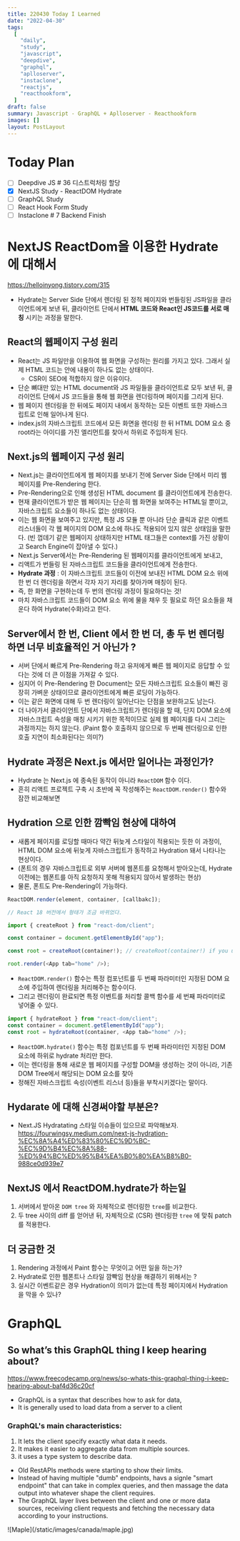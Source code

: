 ```yaml
---
title: 220430 Today I Learned
date: "2022-04-30"
tags:
  [
    "daily",
    "study",
    "javascript",
    "deepdive",
    "graphql",
    "aplloserver",
    "instaclone",
    "reactjs",
    "reacthookform",
  ]
draft: false
summary: Javascript - GraphQL + Aplloserver - Reacthookform
images: []
layout: PostLayout
---
```


# Today Plan

- [ ] Deepdive JS # 36 디스트럭처링 할당
- [x] NextJS Study - ReactDOM Hydrate
- [ ] GraphQL Study
- [ ] React Hook Form Study
- [ ] Instaclone # 7 Backend Finish

# NextJS ReactDom을 이용한 Hydrate 에 대해서

https://helloinyong.tistory.com/315

- Hydrate는 Server Side 단에서 렌더링 된 정적 페이지와 번들링된 JS파일을 클라이언트에게 보낸 뒤, 클라이언트 단에서 **HTML 코드와 React인 JS코드를 서로 매칭** 시키는 과정을 말한다.

## React의 웹페이지 구성 원리

- React는 JS 파일만을 이용하여 웹 화면을 구성하는 원리를 가지고 있다. 그래서 실제 HTML 코드는 안에 내용이 하나도 없는 상태이다.
  - CSR이 SEO에 적합하지 않은 이유이다.
- 단순 뼈대만 있는 HTML document와 JS 파일들을 클라이언트로 모두 보낸 뒤, 클라이언트 단에서 JS 코드들을 통해 웹 화면을 렌더링하며 페이지를 그리게 된다.
- 웹 페이지 렌더링을 한 뒤에도 페이지 내에서 동작하는 모든 이벤트 또한 자바스크립트로 인해 일어나게 된다.
- index.js의 자바스크립트 코드에서 모든 화면을 렌더링 한 뒤 HTML DOM 요소 중 root라는 아이디를 가진 엘리먼트를 찾아서 하위로 주입하게 된다.

## Next.js의 웹페이지 구성 원리

- Next.js는 클라이언트에게 웹 페이지를 보내기 전에 Server Side 단에서 미리 웹 페이지를 Pre-Rendering 한다.
- Pre-Rendering으로 인해 생성된 HTML document 를 클라이언트에게 전송한다.
- 현재 클라이언트가 받은 웹 페이지는 단순히 웹 화면을 보여주는 HTML일 뿐이고, 자바스크립트 요소들이 하나도 없는 상태이다.
- 이는 웹 화면을 보여주고 있지만, 특정 JS 모듈 뿐 아니라 단순 클릭과 같은 이벤트 리스너들이 각 웹 페이지의 DOM 요소에 하나도 적용되어 있지 않은 상태임을 말한다. (빈 껍데기 같은 웹페이지 상태하지만 HTML 태그들은 context를 가진 상황이고 Search Engine이 잡아낼 수 있다.)
- Next.js Server에서는 Pre-Rendering 된 웹페이지를 클라이언트에게 보내고,
- 리액트가 번들링 된 자바스크립트 코드들을 클라이언트에게 전송한다.
- **Hydrate 과정** : 이 자바스크립트 코드들이 이전에 보내진 HTML DOM 요소 위에 한 번 더 렌더링을 하면서 각자 자기 자리를 찾아가며 매칭이 된다.
- 즉, 한 화면을 구현하는데 두 번의 렌더링 과정이 필요하다는 것!
- 마치 자바스크립트 코드들이 DOM 요소 위에 물을 채우 듯 필요로 하던 요소들을 채운다 하여 Hydrate(수화)라고 한다.

## Server에서 한 번, Client 에서 한 번 더, 총 두 번 렌더링하면 너무 비효율적인 거 아닌가 ?

- 서버 단에서 빠르게 Pre-Rendering 하고 유저에게 빠른 웹 페이지로 응답할 수 있다는 것에 더 큰 이점을 가져갈 수 있다.
- 심지어 이 Pre-Rendering 한 Document는 모든 자바스크립트 요소들이 빠진 굉장히 가벼운 상태이므로 클라이언트에게 빠른 로딩이 가능하다.
- 이는 같은 화면에 대해 두 번 렌더링이 일어난다는 단점을 보완하고도 남는다.
- 더 나아가서 클라이언트 단에서 자바스크립트가 렌더링을 할 때, 단지 DOM 요소에 자바스크립트 속성을 매칭 시키기 위한 목적이므로 실제 웹 페이지를 다시 그리는 과정까지는 하지 않는다. (Paint 함수 호출하지 않으므로 두 번째 렌더링으로 인한 호출 지연이 최소화된다는 의미?)

## Hydrate 과정은 Next.js 에서만 일어나는 과정인가?

- Hydrate 는 Next.js 에 종속된 동작이 아니라 `ReactDOM` 함수 이다.
- 흔히 리액트 프로젝트 구축 시 초반에 꼭 작성해주는 `ReactDOM.render()` 함수와 잠깐 비교해보면

## Hydration 으로 인한 깜빡임 현상에 대하여

- 새롭게 페이지를 로딩할 때마다 약간 뒤늦게 스타일이 적용되는 듯한 이 과정이, HTML DOM 요소에 뒤늦게 자바스크립트가 동작하고 Hydration 돼서 나타나는 현상이다.
- (폰트의 경우 자바스크립트로 외부 서버에 웹폰트를 요청해서 받아오는데, Hydrate 이전에는 웹폰트를 아직 요청하지 못해 적용되지 않아서 발생하는 현상)
- 물론, 폰트도 Pre-Rendering이 가능하다.

```js
ReactDOM.render(element, container, [callbakc]);

// React 18 버전에서 형태가 조금 바뀌었다.

import { createRoot } from "react-dom/client";

const container = document.getElementById("app");

const root = createRoot(container!); // createRoot(container!) if you use TypeScript

root.render(<App tab="home" />);
```

- `ReactDOM.render()` 함수는 특정 컴포넌트를 두 번째 파라미터인 지정된 DOM 요소에 주입하여 렌더링을 처리해주는 함수이다.
- 그리고 렌더링이 완료되면 특정 이벤트를 처리할 콜백 함수를 세 번째 파라미터로 넣어줄 수 있다.

```js
import { hydrateRoot } from "react-dom/client";
const container = document.getElementById("app");
const root = hydrateRoot(container, <App tab="home" />);
```

- `ReactDOM.hydrate()` 함수는 특정 컴포넌트를 두 번째 파라미터인 지정된 DOM 요소에 하위로 hydrate 처리만 한다.
- 이는 렌더링을 통해 새로운 웹 페이지를 구성할 DOM을 생성하는 것이 아니라, 기존 DOM Tree에서 해당되는 DOM 요소를 찾아
- 정해진 자바스크립트 속성(이벤트 리스너 등)들을 부착시키겠다는 말이다.

## Hydarate 에 대해 신경써야할 부분은?

- Next.JS Hydratating 스타일 이슈들이 있으므로 파악해보자.
  https://fourwingsy.medium.com/next-js-hydration-%EC%8A%A4%ED%83%80%EC%9D%BC-%EC%9D%B4%EC%8A%88-%ED%94%BC%ED%95%B4%EA%B0%80%EA%B8%B0-988ce0d939e7

## NextJS 에서 ReactDOM.hydrate가 하는일

1. 서버에서 받아온 `DOM tree` 와 자체적으로 렌더링한 `tree`를 비교한다.
2. 두 tree 사이의 diff 를 얻어낸 뒤, 자체적으로 (CSR) 렌더링한 `tree` 에 맞춰 patch 를 적용한다.

## 더 궁금한 것

1. Rendering 과정에서 Paint 함수는 무엇이고 어떤 일을 하는가?
2. Hydrate로 인한 웹폰트나 스타일 깜빡임 현상을 해결하기 위해서는 ?
3. 실시간 이벤트같은 경우 Hydration이 의미가 없는데 특정 페이지에서 Hydration을 막을 수 있나?

# GraphQL

## So what’s this GraphQL thing I keep hearing about?

https://www.freecodecamp.org/news/so-whats-this-graphql-thing-i-keep-hearing-about-baf4d36c20cf

- GraphQL is a syntax that describes how to ask for data,
- It is generally used to load data from a server to a client

### GraphQL's main characteristics:

1. It lets the client specify exactly what data it needs.
2. It makes it easier to aggregate data from multiple sources.
3. it uses a type system to describe data.

- Old RestAPIs methods were starting to show their limits.
- Instead of having multiple "dumb" endpoints, havs a signle "smart endpoint" that can take in complex queries, and then massage the data output into whatever shape the client requires.
- The GraphQL layer lives between the client and one or more data sources, receiving client requests and fetching the necessary data according to your instructions.

<div className="h-40 w-40">![Maple](/static/images/canada/maple.jpg)</div>
